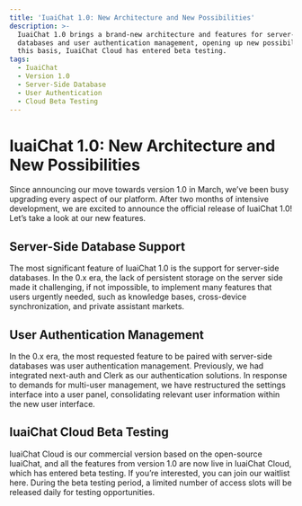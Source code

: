 ```yaml
---
title: 'IuaiChat 1.0: New Architecture and New Possibilities'
description: >-
  IuaiChat 1.0 brings a brand-new architecture and features for server-side
  databases and user authentication management, opening up new possibilities. On
  this basis, IuaiChat Cloud has entered beta testing.
tags:
  - IuaiChat
  - Version 1.0
  - Server-Side Database
  - User Authentication
  - Cloud Beta Testing
---
```


# IuaiChat 1.0: New Architecture and New Possibilities

Since announcing our move towards version 1.0 in March, we’ve been busy upgrading every aspect of our platform. After two months of intensive development, we are excited to announce the official release of IuaiChat 1.0! Let’s take a look at our new features.

## Server-Side Database Support

The most significant feature of IuaiChat 1.0 is the support for server-side databases. In the 0.x era, the lack of persistent storage on the server side made it challenging, if not impossible, to implement many features that users urgently needed, such as knowledge bases, cross-device synchronization, and private assistant markets.

## User Authentication Management

In the 0.x era, the most requested feature to be paired with server-side databases was user authentication management. Previously, we had integrated next-auth and Clerk as our authentication solutions. In response to demands for multi-user management, we have restructured the settings interface into a user panel, consolidating relevant user information within the new user interface.

## IuaiChat Cloud Beta Testing

IuaiChat Cloud is our commercial version based on the open-source IuaiChat, and all the features from version 1.0 are now live in IuaiChat Cloud, which has entered beta testing. If you’re interested, you can join our waitlist here. During the beta testing period, a limited number of access slots will be released daily for testing opportunities.
